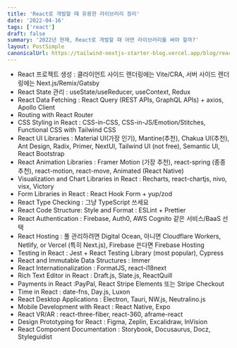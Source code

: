 ```yaml
---
title: 'React로 개발할 때 유용한 라이브러리 정리'
date: '2022-04-16'
tags: ['react']
draft: false
summary: '2022년 현재, React로 개발할 때 어떤 라이브러리를 써야 할까?'
layout: PostSimple
canonicalUrl: https://tailwind-nextjs-starter-blog.vercel.app/blog/react-library-2022/
---
```


- React 프로젝트 생성 : 클라이언트 사이드 렌더링에는 Vite/CRA, 서버 사이드 렌더링에는 Next.js/Remix/Gatsby
- React State 관리 : useState/useReducer, useContext, Redux
- React Data Fetching : React Query (REST APIs, GraphQL APIs) + axios, Apollo Client
- Routing with React Router
- CSS Styling in React : CSS-in-CSS, CSS-in-JS/Emotion/Stitches, Functional CSS with Tailwind CSS
- React UI Libraries : Material UI(가장 인기), Mantine(추천), Chakua UI(추천), Ant Design, Radix, Primer, NextUI, Tailwind UI (not free), Semantic UI, React Bootstrap
- React Animation Libraries : Framer Motion (가장 추천), react-spring (종종 추천), react-motion, react-move, Animated (React Native)
- Visualization and Chart Libraries in React : Recharts, react-chartjs, nivo, visx, Victory
- Form Libraries in React : React Hook Form + yup/zod
- React Type Checking : 그냥 TypeScript 쓰세요
- React Code Structure: Style and Format : ESLint + Prettier
- React Authentication : Firebase, Auth0, AWS Cognito 같은 서비스/BaaS 선택
- React Hosting : 풀 관리하려면 Digital Ocean, 아니면 Cloudflare Workers, Netlify, or Vercel (특히 Next.js), Firebase 쓴다면 Firebase Hosting
- Testing in React : Jest + React Testing Library (most popular), Cypress
- React and Immutable Data Structures : Immer
- React Internationalization : FormatJS, react-i18next
- Rich Text Editor in React : Draft.js, Slate.js, ReactQuill
- Payments in React :PayPal, React Stripe Elements 또는 Stripe Checkout
- Time in React : date-fns, Day.js, Luxon
- React Desktop Applications : Electron, Tauri, NW.js, Neutralino.js
- Mobile Development with React : React Native, Expo
- React VR/AR : react-three-fiber, react-360, aframe-react
- Design Prototyping for React : Figma, Zeplin, Excalidraw, InVision
- React Component Documentation : Storybook, Docusaurus, Docz, Styleguidist
